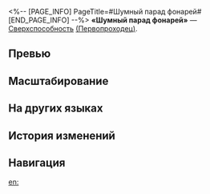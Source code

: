 <%-- [PAGE_INFO]
PageTitle=#Шумный парад фонарей#
[END_PAGE_INFO] --%>
{{Навык Инфобокс
|Название         = Шумный парад фонарей
|Изображение      = Навык Шумный парад фонарей.png
|Персонаж         = Первопроходец (Гармония)
|Тип              = Сверхспособность
|Тэг              = Поддержка
|УронСтойк        = 
|ЭнергияГен       = 5
|Энергия          = 140
|Длительность     = 
|Описание         = Накладывает на всех союзников статус Запасной танцор на 3 хода. Длительность этого эффекта уменьшается на 1 в начале каждого хода Первопроходца. Эффект пробития союзника со статусом Запасной танцор повышается на {{Цвет|Выделенный|15%—33%}}, и после того, как он атакует противника с {{Доп эффект|пробитой уязвимостью}}, урон стойкости этой атаки конвертируется в {{Доп эффект|урон суперпробития}} 1 раз.
|Свойство1        = 
|Масштабирование1 = 
}}
'''«Шумный парад фонарей»''' — [[Сверхспособность]] [[(Первопроходец)]].

==Превью==
{{Превью
|Файл = Шумный парад фонарей Превью
}}

==Масштабирование==
{{Масштабирование навыка
|15%;16.5%;18%;19.5%;21%;22.5%;24.38%;26.25%;28.13%;30%;31.5%;33%;34.5%;36%;37.5%
}}

==На других языках==
{{На других языках
|en   = All-Out Footlight Parade
|zhs  = 喧嚣的舞灯巡游
|zht  = 喧囂的舞燈巡遊
|ja   = {{Rubi|賑|にぎ}}やかなパレード
|ko   = 떠들썩한 풋라이트 퍼레이드
|es   = Desfile clamoroso de luces
|fr   = Performance sur scène
|ru   = Шумный парад фонарей
|th   = All-Out Footlight Parade
|vi   = Diễu Hành Đèn Sân Khấu Huyên Náo
|de   = Lärmende Laternenparade
|id   = All-Out Footlight Parade
|pt   = Desfile Clamoroso das Luzes
}}

==История изменений==
{{История изменений|3.5}}

==Навигация==
{{Навык Навбокс|Первопроходец (Гармония)}}

[[en:]]